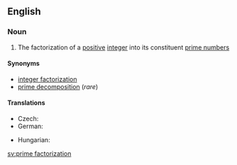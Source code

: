 ==English==
{{wikipedia|Integer factorization}}

===Noun===
{{en-noun|sg=[[prime]] [[factorization]]}}

# {{mathematics}} The factorization of a [[positive]] [[integer]] into its constituent [[prime number]]s

====Synonyms====
* [[integer factorization]]
* [[prime decomposition]] (''rare'')

====Translations====
{{trans-top|factorization of a positive integer}}
* Czech: {{t-|cs|prvočíselný rozklad|m}}
* German: {{t-|de|Primfaktorzerlegung|f}}
{{trans-mid}}
* Hungarian: {{t-|hu|prímfaktorizáció}}
{{trans-bottom}}

[[sv:prime factorization]]